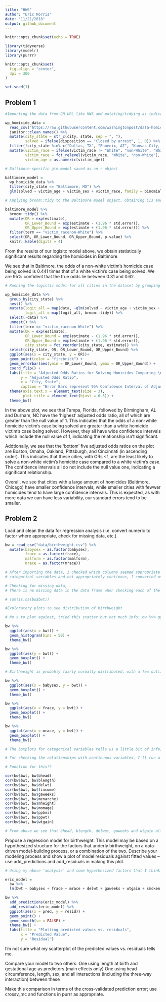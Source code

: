 ```yaml
---
title: "HW6"
author: "Eric Morris"
date: "11/21/2018"
output: github_document
---
```


```r
knitr::opts_chunk$set(echo = TRUE)

library(tidyverse)
library(modelr)
library(purrr)

knitr::opts_chunk$set(
  fig.align = "center",
  dpi = 300
)

set.seed(1)
```

## Problem 1

```r
#Importing the data from GH URL like HW5 and mutating/tidying as indicated in the problem 

wp_homicide_data = 
  read_csv("https://raw.githubusercontent.com/washingtonpost/data-homicides/master/homicide-data.csv") %>% 
  janitor::clean_names() %>% 
  mutate(city_state = str_c(city, state, sep = ", "),
         solved = ifelse(disposition == "Closed by arrest", 1, 0)) %>%
  filter(!city_state %in% c("Dallas, TX", "Phoenix, AZ", "Kansas City, MO", "Tulsa, AL")) %>% 
  mutate(victim_race = ifelse(victim_race != "White", "non-White", "White"), 
         victim_race = fct_relevel(victim_race, "White", "non-White"),
         victim_age = as.numeric(victim_age))
```


```r
# Baltimore-specific glm model saved as an r object

baltimore_model =
  wp_homicide_data %>% 
  filter(city_state == "Baltimore, MD") %>% 
  glm(solved ~ victim_age + victim_sex + victim_race, family = binomial, data = .)

# Applying broom::tidy to the Baltimore model object, obtaining CIs and exponentiating as it's just a coefficient in original output 

baltimore_model %>% 
  broom::tidy() %>% 
  mutate(OR = exp(estimate),
         OR_Lower_Bound = exp(estimate - (1.96 * std.error)),
         OR_Upper_Bound = exp(estimate + (1.96 * std.error))) %>% 
  filter(term == "victim_racenon-White") %>% 
  select(OR, OR_Lower_Bound, OR_Upper_Bound, p.value) %>% 
  knitr::kable(digits = 4)
```

From the results of our logisitc model above, we obtain statistically significant results regarding the homicides in Baltimore. 

We see that in Baltimore, the odds of a non-white victim's homicide case being solved is 0.441 times that of a white victim's case being solved. We are 95% confident that the true odds lie between 0.31 and 0.62.

```r
# Running the logistic model for all cities in the dataset by grouping by the citiy and nesting their data, then plotting the OR and CI in descending order

wp_homicide_data %>% 
  group_by(city_state) %>% 
  nest() %>%
  mutate(logit_all = map(data, ~glm(solved ~ victim_age + victim_sex + victim_race, family = binomial, data = .)),
         logit_all = map(logit_all, broom::tidy)) %>%
  select(-data) %>% 
  unnest() %>% 
  filter(term == "victim_racenon-White") %>%
  mutate(OR = exp(estimate),
         OR_Lower_Bound = exp(estimate - (1.96 * std.error)),
         OR_Upper_Bound = exp(estimate + (1.96 * std.error)),
         city_state = fct_reorder(city_state, estimate)) %>%
  select(city_state, OR, OR_Lower_Bound, OR_Upper_Bound) %>% 
  ggplot(aes(x = city_state, y = OR))+
  geom_point(color = "firebrick") + 
  geom_errorbar(aes(ymin = OR_Lower_Bound, ymax = OR_Upper_Bound)) +
  coord_flip() + 
  labs(title = "Adjusted Odds Ratios for Solving Homicides Comparing \n Non-White Victims to White Victims by City", 
       y = "Adjusted Odds Ratio", 
       x = "City, State", 
       caption = "Error Bars represent 95% Confidence Interval of Adjusted Odds Ratio") + 
  theme(axis.text.x = element_text(size = 3),
        plot.title = element_text(hjust = 0.5)) + 
  theme_bw()
```

In the above plot, we see that Tampa, Florida, followed by Birmingham, AL and Durham, NC have the 'highest' adjusted odds ratio, all of which are greater than the null value of 1. This indicates that the odds of a non-white homicide victim's case being solved are greater than a white homicide victim's case being solved. However, they all have wide confidence intervals which include the null value of 1, indicating the relationship isn't significant. 

Addtionally, we see that the 'bottom' five adjusted odds ratios on the plot are Boston, Omaha, Oakland, Pittsburgh, and Cincinnati (in ascending order). This indicates that these cities, with ORs <1, are the least likely to solve a non-white victim's homicide case compared to a white victim's case. The confidence intervals all do not include the null value one, indicating a significant relationship. 

Overall, we see that cities with a large amount of homicides (Baltimore, Chicago) have smaller confidence intervals, while smaller cities with fewwer homicides tend to have large confidence intervals. This is expected, as with more data we can have less variability, our standard errors tend to be smaller.

## Problem 2

Load and clean the data for regression analysis (i.e. convert numeric to factor where appropriate, check for missing data, etc.).

```r

bw = read_csv("data/birthweight.csv") %>% 
  mutate(babysex = as.factor(babysex),
         frace = as.factor(frace), 
         malform = as.factor(malform), 
         mrace = as.factor(mrace))

# After importing the data, I checked which columns seemed appropriate to be converted to factors from numeric values. Those which where dichotomous or 
# categorical variables and not appropriately continous, I converted using as.factor. 

# Checking for missing data,
# There is no missing data in the data frame when checking each of the columns with the code below: 

# sum(is.na(bw$bwt))
```

```r
#Exploratory plots to see distribution of birthweight

# No x to plot against, tried this scatter but not much info: bw %>% ggplot(aes(x = 1:nrow(bw), y = bwt)) + geom_point() + theme_bw()

bw %>% 
  ggplot(aes(x = bwt)) +
  geom_histogram(bins = 50) + 
  theme_bw()

bw %>% 
  ggplot(aes(y = bwt)) + 
  geom_boxplot() +
  theme_bw()

# Birthweight is probably fairly normally distributed, with a few outliers, and should be treated as a continous variable in an analysis 

bw %>% 
  ggplot(aes(x = babysex, y = bwt)) + 
  geom_boxplot() +
  theme_bw()

bw %>% 
  ggplot(aes(x = frace, y = bwt)) + 
  geom_boxplot() +
  theme_bw()

bw %>% 
  ggplot(aes(x = mrace, y = bwt)) + 
  geom_boxplot() +
  theme_bw()

# The boxplots for categorical variables tells us a little bit of info, mostly that birthweight varies across all the categories 

# For checking the relationships with continuous variables, I'll run a function to determine the correlation coefficients 

# Function for this??

cor(bw$bwt, bw$bhead)
cor(bw$bwt, bw$blength)
cor(bw$bwt, bw$delwt)
cor(bw$bwt, bw$fincome)
cor(bw$bwt, bw$gaweeks)
cor(bw$bwt, bw$menarche)
cor(bw$bwt, bw$mheight)
cor(bw$bwt, bw$momage)
cor(bw$bwt, bw$ppbmi)
cor(bw$bwt, bw$ppwt)
cor(bw$bwt, bw$wtgain)

# From above we see that bhead, blength, delwet, gaweeks and wtgain all have correlation values >0.2, which may indicate a positive linear relationship with birthweight. While this might not mean much, it'll help me include it in a model 

```
Propose a regression model for birthweight. This model may be based on a hypothesized structure for the factors that underly birthweight, on a data-driven model-building process, or a combination of the two. Describe your modeling process and show a plot of model residuals against fitted values – use add_predictions and add_residuals in making this plot.

```r
# Using my above 'analysis' and some hypothesized factors that I think influence birthweight, my proposed model is below. I'm afraid of adding too many predictors, and wary of add bhead and blength variables, as these are measurements taken post-birth and cannot be changed/influence. Additionally I didn't add any interaction terms to keep it a simple linear model with multiple predictors. I chose to include both mother and father's race, mother's weight at delivery, gestational age, weight gained during pregnancy and the smoking variable. 

eric_model = 
  bw %>% 
  lm(bwt ~ babysex + frace + mrace + delwt + gaweeks + wtgain + smoken, data = .)

bw %>% 
  add_predictions(eric_model) %>% 
  add_residuals(eric_model) %>% 
  ggplot(aes(x = pred, y = resid)) + 
  geom_point() + 
  geom_smooth(se = FALSE) +
  theme_bw() + 
  labs(title = "Plotting predicted values vs. residuals",
       x = "Predicted Value",
       y = "Residual")

```

I'm not sure what my scatterplot of the predicted values vs. residuals tells me. 

Compare your model to two others:
One using length at birth and gestational age as predictors (main effects only)
One using head circumference, length, sex, and all interactions (including the three-way interaction) between these

Make this comparison in terms of the cross-validated prediction error; use crossv_mc and functions in purrr as appropriate.